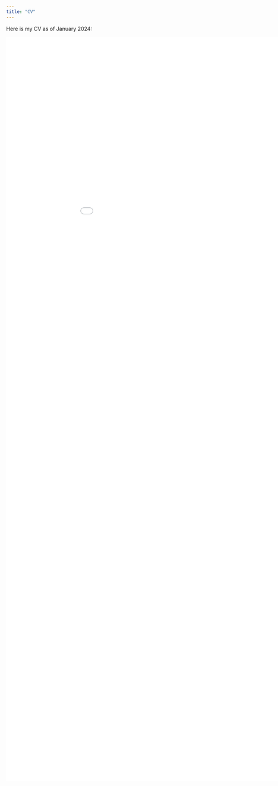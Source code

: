```yaml
---
title: "CV"
---
```


Here is my CV as of January 2024:

![](Benny%20Rochwerg%20CV%20–%20Jan%202024.pdf){fig-align="center" width="1000" height="2000"}
